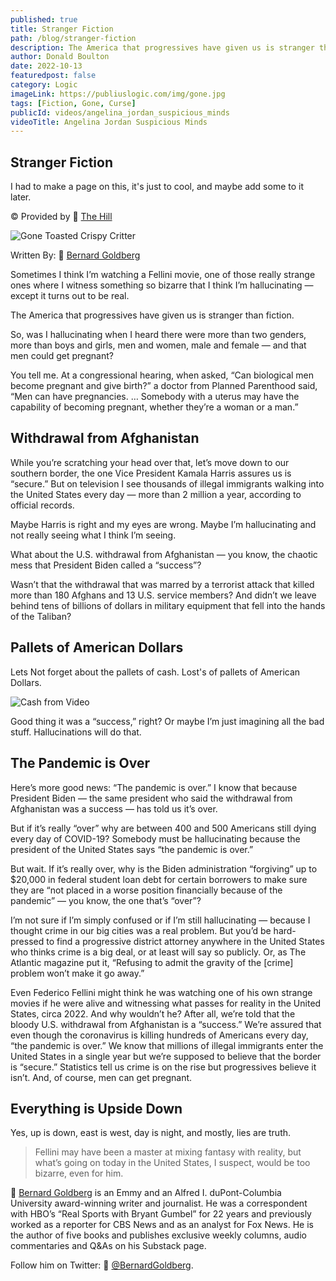 ```yaml
---
published: true
title: Stranger Fiction
path: /blog/stranger-fiction
description: The America that progressives have given us is stranger than fiction!
author: Donald Boulton
date: 2022-10-13
featuredpost: false
category: Logic
imageLink: https://publiuslogic.com/img/gone.jpg
tags: [Fiction, Gone, Curse]
publicId: videos/angelina_jordan_suspicious_minds
videoTitle: Angelina Jordan Suspicious Minds
---
```


## Stranger Fiction

I had to make a page on this, it's just to cool, and maybe add some to it later.

© Provided by 🔗 [The Hill](https://thehill.com/)

![Gone Toasted Crispy Critter](../../../static/img/gone.jpg)

Written By: 🔗 [Bernard Goldberg](http://bernardgoldberg.com/)

<Section>
Sometimes I think I’m watching a Fellini movie, one of those really strange ones where I witness something so bizarre that I think I’m hallucinating — except it turns out to be real. 

The America that progressives have given us is stranger than fiction.

So, was I hallucinating when I heard there were more than two genders, more than boys and girls, men and women, male and female — and that men could get pregnant?

You tell me. At a congressional hearing, when asked, “Can biological men become pregnant and give birth?” a doctor from Planned Parenthood said, “Men can have pregnancies. … Somebody with a uterus may have the capability of becoming pregnant, whether they’re a woman or a man.”

</Section>


## Withdrawal from Afghanistan

<Section>
While you’re scratching your head over that, let’s move down to our southern border, the one Vice President Kamala Harris assures us is “secure.” But on television I see thousands of illegal immigrants walking into the United States every day — more than 2 million a year, according to official records.

Maybe Harris is right and my eyes are wrong. Maybe I’m hallucinating and not really seeing what I think I’m seeing.

What about the U.S. withdrawal from Afghanistan — you know, the chaotic mess that President Biden called a “success”?

Wasn’t that the withdrawal that was marred by a terrorist attack that killed more than 180 Afghans and 13 U.S. service members? And didn’t we leave behind tens of billions of dollars in military equipment that fell into the hands of the Taliban?

</Section>

## Pallets of American Dollars

<Callout>

Lets Not forget about the pallets of cash. Lost's of pallets of American Dollars.

</Callout>

<Section>

![Cash from Video](../../../static/img/cash-from-video.jpg)

</Section>

<Section>
Good thing it was a “success,” right? Or maybe I’m just imagining all the bad stuff.  Hallucinations will do that. 

</Section>

## The Pandemic is Over

<Section>
Here’s more good news: “The pandemic is over.” I know that because President Biden — the same president who said the withdrawal from Afghanistan was a success — has told us it’s over. 

But if it’s really “over” why are between 400 and 500 Americans still dying every day of COVID-19? Somebody must be hallucinating because the president of the United States says “the pandemic is over.”

But wait. If it’s really over, why is the Biden administration “forgiving” up to $20,000 in federal student loan debt for certain borrowers to make sure they are “not placed in a worse position financially because of the pandemic” — you know, the one that’s “over”?

I’m not sure if I’m simply confused or if I’m still hallucinating — because I thought crime in our big cities was a real problem. But you’d be hard-pressed to find a progressive district attorney anywhere in the United States who thinks crime is a big deal, or at least will say so publicly. Or, as The Atlantic magazine put it, “Refusing to admit the gravity of the [crime] problem won’t make it go away.”

Even Federico Fellini might think he was watching one of his own strange movies if he were alive and witnessing what passes for reality in the United States, circa 2022. And why wouldn’t he? After all, we’re told that the bloody U.S. withdrawal from Afghanistan is a “success.” We’re assured that even though the coronavirus is killing hundreds of Americans every day, “the pandemic is over.” We know that millions of illegal immigrants enter the United States in a single year but we’re supposed to believe that the border is “secure.” Statistics tell us crime is on the rise but progressives believe it isn’t. And, of course, men can get pregnant.

</Section>

## Everything is Upside Down

<Section>
Yes, up is down, east is west, day is night, and mostly, lies are truth.

> Fellini may have been a master at mixing fantasy with reality, but what’s going on today in the United States, I suspect, would be too bizarre, even for him.   

🔗 [Bernard Goldberg](http://bernardgoldberg.com/) is an Emmy and an Alfred I. duPont-Columbia University award-winning writer and journalist. He was a correspondent with HBO’s “Real Sports with Bryant Gumbel” for 22 years and previously worked as a reporter for CBS News and as an analyst for Fox News. He is the author of five books and publishes exclusive weekly columns, audio commentaries and Q&As on his Substack page. 

Follow him on Twitter: 🔗 [@BernardGoldberg](http://twitter.com/@BernardGoldberg).

</Section>

<WavyHr className="mt-1 mb-1 text-fuchsia-600" />
